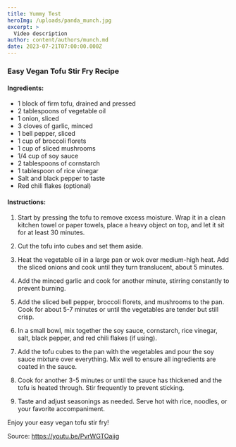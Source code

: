 ```yaml
---
title: Yummy Test
heroImg: /uploads/panda_munch.jpg
excerpt: >
  Video description
author: content/authors/munch.md
date: 2023-07-21T07:00:00.000Z
---
```


### Easy Vegan Tofu Stir Fry Recipe

#### Ingredients:

- 1 block of firm tofu, drained and pressed
- 2 tablespoons of vegetable oil
- 1 onion, sliced
- 3 cloves of garlic, minced
- 1 bell pepper, sliced
- 1 cup of broccoli florets
- 1 cup of sliced mushrooms
- 1/4 cup of soy sauce
- 2 tablespoons of cornstarch
- 1 tablespoon of rice vinegar
- Salt and black pepper to taste
- Red chili flakes (optional)

#### Instructions:

1. Start by pressing the tofu to remove excess moisture. Wrap it in a clean kitchen towel or paper towels, place a heavy object on top, and let it sit for at least 30 minutes.

2. Cut the tofu into cubes and set them aside.

3. Heat the vegetable oil in a large pan or wok over medium-high heat. Add the sliced onions and cook until they turn translucent, about 5 minutes.

4. Add the minced garlic and cook for another minute, stirring constantly to prevent burning.

5. Add the sliced bell pepper, broccoli florets, and mushrooms to the pan. Cook for about 5-7 minutes or until the vegetables are tender but still crisp.

6. In a small bowl, mix together the soy sauce, cornstarch, rice vinegar, salt, black pepper, and red chili flakes (if using).

7. Add the tofu cubes to the pan with the vegetables and pour the soy sauce mixture over everything. Mix well to ensure all ingredients are coated in the sauce.

8. Cook for another 3-5 minutes or until the sauce has thickened and the tofu is heated through. Stir frequently to prevent sticking.

9. Taste and adjust seasonings as needed. Serve hot with rice, noodles, or your favorite accompaniment.

Enjoy your easy vegan tofu stir fry!

Source: https://youtu.be/PvrWGTOaiig
